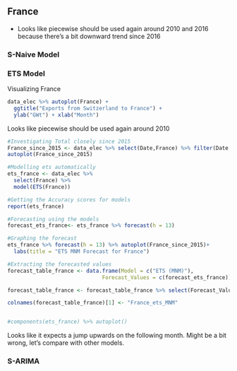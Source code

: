 ## France

- Looks like piecewise should be used again around 2010 and 2016 because there's a bit downward trend since 2016


### S-Naive Model










### ETS Model 

Visualizing France

```r
data_elec %>% autoplot(France) + 
  ggtitle("Exports from Switzerland to France") +
  ylab("GWt") + xlab("Month")
```

Looks like piecewise should be used again around 2010


```r
#Investigating Total closely since 2015
France_since_2015 <- data_elec %>% select(Date,France) %>% filter(Date >= as.Date("2015-01-01"))
autoplot(France_since_2015)

#Modelling ets automatically
ets_france <- data_elec %>%
  select(France) %>%
  model(ETS(France))

#Getting the Accuracy scores for models
report(ets_france)

#Forecasting using the models
forecast_ets_france<- ets_france %>% forecast(h = 13)

#Graphing the forecast
ets_france %>% forecast(h = 13) %>% autoplot(France_since_2015)+
  labs(title = "ETS MNM Forecast for France")

#Extracting the forecasted values
forecast_table_france <- data.frame(Model = c("ETS (MNM)"),
                              Forecast_Values = c(forecast_ets_france))

forecast_table_france <- forecast_table_france %>% select(Forecast_Values..mean)

colnames(forecast_table_france)[1] <- "France_ets_MNM"


#components(ets_france) %>% autoplot()
```

Looks like it expects a jump upwards on the following month. Might be a bit wrong, let's compare with other models.




### S-ARIMA



